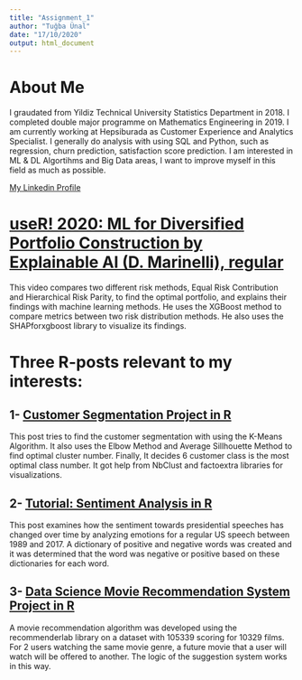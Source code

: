 ```yaml
---
title: "Assignment_1"
author: "Tuğba Ünal"
date: "17/10/2020"
output: html_document
---
```



# About Me

I graudated from Yildiz Technical University Statistics Department in 2018. I completed double major programme on
Mathematics Engineering in 2019. 
I am currently working at Hepsiburada as Customer Experience and Analytics Specialist.
I generally do analysis with using SQL and Python, such as regression, churn prediction, satisfaction score prediction.
I am interested in ML & DL Algortihms and Big Data areas, I want to improve myself in this field as much as possible.

[My Linkedin Profile](https://www.linkedin.com/in/tuğba-ünal-58880313a)


# [useR! 2020: ML for Diversified Portfolio Construction by Explainable AI (D. Marinelli), regular](https://www.youtube.com/watch?v=lrADaEAek9Y)

This video compares two different risk methods, Equal Risk Contribution and Hierarchical Risk Parity, to find the
optimal portfolio, and explains their findings with machine learning methods. 
He uses the XGBoost method to compare metrics between two risk distribution methods. He also uses the SHAPforxgboost
library to visualize its findings.


# Three R-posts relevant to my interests:


## 1- [Customer Segmentation Project in R](https://rpubs.com/Unsa/582266)

This post tries to find the customer segmentation with using the K-Means Algorithm. It also uses the Elbow Method and
Average Sillhouette Method to find optimal cluster number. 
Finally, It decides 6 customer class is the most optimal class number. It got help from NbClust and factoextra
libraries for visualizations.


## 2- [Tutorial: Sentiment Analysis in R](https://www.kaggle.com/rtatman/tutorial-sentiment-analysis-in-r)

This post examines how the sentiment towards presidential speeches has changed over time by analyzing emotions for a
regular US speech between 1989 and 2017.
A dictionary of positive and negative words was created and it was determined that the word was negative or positive
based on these dictionaries for each word.


## 3- [Data Science Movie Recommendation System Project in R](https://data-flair.training/blogs/data-science-r-movie-recommendation/)


A movie recommendation algorithm was developed using the recommenderlab library on a dataset with 105339 scoring for
10329 films. 
For 2 users watching the same movie genre, a future movie that a user will watch will be offered to another.
The logic of the suggestion system works in this way.




